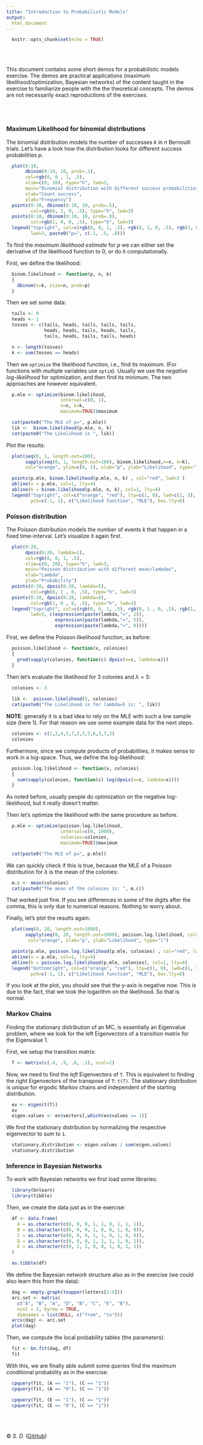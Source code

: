 ```yaml
---
title: "Introduction to Probabilistic Models"
output:
  html_document
---
```


```r
  knitr::opts_chunk$set(echo = TRUE)
```

<br><br>

This document contains some short demos for a probabilistic models exercise. 
The demos are practical applications (maximum likelihood/optimization, Bayesian networks) of the content taught
in the exercise to familiarize people with the the theoretical concepts. The demos are not necessarily exact reproductions of the exercises.

<br><br>

### Maximum Likelihood for binomial distributions

The binomial distribution models the number of successes $k$ in $n$ Bernoulli trials. Let's have a look
how the distribution looks for different success probabilities $p$.

```r
  plot(0:10,
       dbinom(0:10, 10, prob=.1),
       col=rgb(0, 0 , 1, .5),
       xlim=c(0, 10), type="h", lwd=3,
       main="Binomial distribution with different success probabilities",
       xlab="Count success",
       ylab="Frequency")
  points(0:10, dbinom(0:10, 10, prob=.5),
         col=rgb(0, 1, 0, .5), type="h", lwd=3)
  points(0:10, dbinom(0:10, 10, prob=.8),
         col=rgb(1, 0, 0, .5), type="h", lwd=3)
  legend("topright", col=c(rgb(0, 0, 1, .5), rgb(0, 1, 0, .5), rgb(1, 0, 0, .5)),
         lwd=3, paste0("p=", c(.1, .5, .8)))
```

To find the *maximum likelihood estimate* for $p$ we can either set the derivative of the likelihood function to $0$, or do it computationally.

First, we define the likelihood:
```r
  binom.likelihood <- function(p, n, k)
  {
    dbinom(x=k, size=n, prob=p)
  }
```

Then we set some data:
```r
  tails <- 0
  heads <- 1
  tosses <- c(tails, heads, tails, tails, tails,
              heads, heads, tails, heads, tails,
              tails, heads, tails, tails, heads)

  n <- length(tosses)
  k <- sum(tosses == heads)
```

Then we `optimize` the likelihood function, i.e., find its maximum. (For functions with multiple variables use `optim`). 
Usually we use the *negative log-likelihood* for optimization, and then find its minimum. 
The two approaches are however equivalent.

```r
  p.mle <- optimize(binom.likelihood,
                    interval=c(0, 1),
                    n=n, k=k,
                    maximum=TRUE)$maximum

  cat(paste0("The MLE of p=", p.mle))
  lik <-  binom.likelihood(p.mle, n, k)
  cat(paste0("The Likelihood is ", lik))
```

Plot the results:
```r
  plot(seq(0, 1, length.out=100), 
       sapply(seq(0, 1, length.out=100), binom.likelihood,n=n, k=k),
       col="orange", ylim=c(0, 1), xlab="p", ylab="Likelihood", type="l")

  points(p.mle, binom.likelihood(p.mle, n, k) , col="red", lwd=3 )
  abline(v = p.mle, col=1, lty=4)
  abline(h = binom.likelihood(p.mle, n, k), col=1, lty=4)
  legend("topright", col=c("orange", "red"), lty=c(1, 0), lwd=c(1, 3),
         pch=c(-1, 1), c("Likelihood function", "MLE"), box.lty=0)
```


### Poisson distribution

The Poisson distribution models the number of events $k$ that happen in a fixed time-interval. Let's visualize it again first.

```r
  plot(0:20,
       dpois(0:20, lambda=1),
       col=rgb(0, 0, 1, .5),
       xlim=c(0, 20), type="h", lwd=3,
       main="Poisson distribution with different mean/lambdas",
       xlab="Lambda",
       ylab="Probability")
  points(0:20, dpois(0:20, lambda=5),
         col=rgb(0, 1 , 0, .5), type="h", lwd=3)
  points(0:20, dpois(0:20, lambda=8),
         col=rgb(1, 0 , 0, .5), type="h", lwd=3)
  legend("topright", col=c(rgb(0, 0, 1, .5), rgb(0, 1 , 0, .5), rgb(1, 0, 0, .5)) ,
         lwd=3, c(expression(paste(lambda,"=", 1)),
                  expression(paste(lambda,"=", 5)),
                  expression(paste(lambda,"=", 8))))
```

First, we define the Poisson likelihood function, as before:
```r
  poisson.likelihood <- function(x, colonies)
  {
    prod(sapply(colonies, function(c) dpois(x=c, lambda=x)))
  }
```

Then let's evaluate the likelihood for $3$ colonies and $\lambda = 5$:
```r
  colonies <- 3
  
  lik <-  poisson.likelihood(5, colonies)
  cat(paste0("The Likelihood is for lambda=5 is: ", lik))
```

**NOTE**: generally it is a bad idea to rely on the MLE with such a low sample size (here $1$).
For that reason we use some example data for the next steps.
```r
  colonies <- c(1,2,4,5,7,2,3,5,6,3,7,2)
  colonies
```

Furthermore, since we compute products of probabilities, it makes sense to work in a log-space. Thus, we define the log-likelihood: 
```r
  poisson.log.likelihood <- function(x, colonies)
  {
    sum(sapply(colonies, function(c) log(dpois(x=c, lambda=x))))
  }
```
As noted before, usually people do optimization on the negative log-likelihood, but it really doesn't matter.

Then let's optimize the likelihood with the same procedure as before.
```r
  p.mle <- optimize(poisson.log.likelihood,
                    interval=c(0, 1000),
                    colonies=colonies,
                    maximum=TRUE)$maximum

  cat(paste0("The MLE of p=", p.mle))
```

We can quickly check if this is true, because the MLE of a Poisson distribution for $\lambda$ is the mean of the colonies:
```r
  m.c <- mean(colonies)
  cat(paste0("The mean of the colonies is: ", m.c))
```
That worked just fine. If you see differences in some of the digits after the comma, this is only due to numerical reasons. Nothing to worry about.

Finally, let's plot the results again:
```r
  plot(seq(0, 20, length.out=1000), 
       sapply(seq(0, 20, length.out=1000), poisson.log.likelihood, colonies=colonies),
        col="orange", xlab="p", ylab="Likelihood", type="l")

  points(p.mle, poisson.log.likelihood(p.mle, colonies) , col="red", lwd=3 )
  abline(v = p.mle, col=1, lty=4)
  abline(h = poisson.log.likelihood(p.mle, colonies), col=1, lty=4)
  legend("bottomright", col=c("orange", "red"), lty=c(1, 0), lwd=c(1, 3),
         pch=c(-1, 1), c("Likelihood function", "MLE"), box.lty=0)
```

If you look at the plot, you should see that the y-axis is negative now. This is due to the fact, that we took the logarithm on the likelihood. So that is normal.

### Markov Chains

Finding the stationary distribution of an MC, is essentially an Eigenvalue problem, where we look for the left Eigenvectors of a transition matrix for the Eigenvalue $1$.

First, we setup the transition matrix:
```r
  T <- matrix(c(.4, .9, .6, .1), ncol=2)
```

Now, we need to find the *left* Eigenvectors of `T`. This is equivalent to finding the *right* Eigenvectors of the transpose of `T`: `t(T)`. 
The stationary distribution is *unique* for ergodic Markov chains and independent of the starting distribution. 
```r
  ev <- eigen(t(T))
  ev
  eigen.values <- ev$vectors[,which(ev$values == 1)]
```
  
We find the stationary distribution by normalizing the respective eigenvector to sum to `1`.
```r
  stationary.distribution <- eigen.values / sum(eigen.values)
  stationary.distribution
```

### Inference in Bayesian Networks

To work with Bayesian networks we first load some libraries:

```r
  library(bnlearn)
  library(tibble)
```

Then, we create the data just as in the exercise:
```r
  df <- data.frame(
    A = as.character(c(0, 0, 0, 1, 1, 0, 1, 1, 1)),
    B = as.character(c(0, 0, 0, 1, 0, 0, 1, 0, 0)),
    C = as.character(c(0, 0, 0, 1, 1, 0, 1, 0, 0)),
    D = as.character(c(0, 0, 0, 1, 1, 1, 1, 0, 1)),
    E = as.character(c(0, 1, 1, 0, 0, 1, 0, 1, 1))
  )

  as.tibble(df)
```

We define the Bayesian network structure also as in the exercise (we could also learn this from the data):
```r
  dag <- empty.graph(toupper(letters[1:5]))
  arc.set <- matrix(
    c("A", "B", "A", "D", "B", "C", "E", "B"),
    ncol = 2, byrow = TRUE,
    dimnames = list(NULL, c("from", "to")))
  arcs(dag) <- arc.set
  plot(dag)
```

Then, we compute the local probability tables (the parameters):
```r
  fit <- bn.fit(dag, df)
  fit
```

With this, we are finally able submit some *queries* find the maximum conditional probability as in the exercise:
```r
  cpquery(fit, (A == "1"), (C == "1"))
  cpquery(fit, (A == "0"), (C == "1"))

  cpquery(fit, (E == "1"), (C == "1"))
  cpquery(fit, (E == "0"), (C == "1"))
```


<br><br><br>&copy; *S. D.* (<a href="https://github.com/dirmeier/probabilistic-models-introduction">GitHub</a>)
